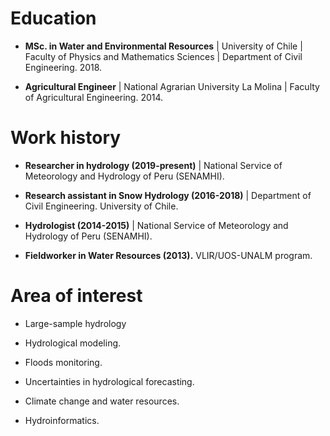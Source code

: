 # Education

-   **MSc. in Water and Environmental Resources** \| University of Chile \| Faculty of Physics and Mathematics Sciences \| Department of Civil Engineering. 2018.

-   **Agricultural Engineer** \| National Agrarian University La Molina \| Faculty of Agricultural Engineering. 2014.

# Work history

-   **Researcher in hydrology (2019-present)** \| National Service of Meteorology and Hydrology of Peru (SENAMHI).

-   **Research assistant in Snow Hydrology (2016-2018)** \| Department of Civil Engineering. University of Chile.

-   **Hydrologist (2014-2015)** \| National Service of Meteorology and Hydrology of Peru (SENAMHI).

-   **Fieldworker in Water Resources (2013).** VLIR/UOS-UNALM program.

# Area of interest

-   Large-sample hydrology

-   Hydrological modeling.

-   Floods monitoring.

-   Uncertainties in hydrological forecasting.

-   Climate change and water resources.

-   Hydroinformatics.
